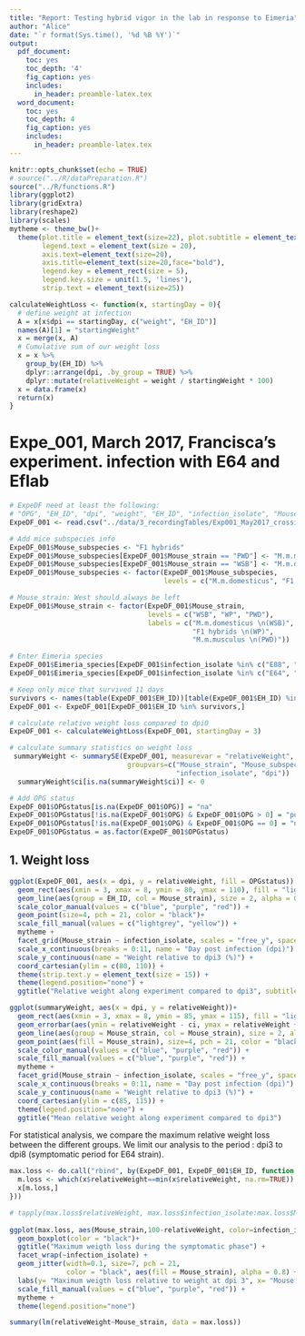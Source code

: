 ```yaml
---
title: "Report: Testing hybrid vigor in the lab in response to Eimeria"
author: "Alice"
date: "`r format(Sys.time(), '%d %B %Y')`"
output:
  pdf_document:
    toc: yes
    toc_depth: '4'
    fig_caption: yes        
    includes:  
      in_header: preamble-latex.tex
  word_document:
    toc: yes
    toc_depth: 4
    fig_caption: yes        
    includes:  
      in_header: preamble-latex.tex
---
```


```r
knitr::opts_chunk$set(echo = TRUE)
# source("../R/dataPreparation.R")
source("../R/functions.R")
library(ggplot2)
library(gridExtra)
library(reshape2)
library(scales)
mytheme <- theme_bw()+
  theme(plot.title = element_text(size=22), plot.subtitle = element_text(size = 20),
        legend.text = element_text(size = 20),
        axis.text=element_text(size=20),
        axis.title=element_text(size=20,face="bold"),
        legend.key = element_rect(size = 5),
        legend.key.size = unit(1.5, 'lines'),
        strip.text = element_text(size=25))

calculateWeightLoss <- function(x, startingDay = 0){
  # define weight at infection
  A = x[x$dpi == startingDay, c("weight", "EH_ID")]
  names(A)[1] = "startingWeight"
  x = merge(x, A)
  # Cumulative sum of our weight loss
  x = x %>% 
    group_by(EH_ID) %>% 
    dplyr::arrange(dpi, .by_group = TRUE) %>%
    dplyr::mutate(relativeWeight = weight / startingWeight * 100)
  x = data.frame(x)
  return(x)
}
```

# Expe_001, March 2017, Francisca's experiment. infection with E64 and Eflab

```r
# ExpeDF need at least the following:
# "OPG", "EH_ID", "dpi", "weight", "EH_ID", "infection_isolate", "Mouse_strain"
ExpeDF_001 <- read.csv("../data/3_recordingTables/Exp001_May2017_crossing_infection.csv")

# Add mice subspecies info
ExpeDF_001$Mouse_subspecies <- "F1 hybrids"
ExpeDF_001$Mouse_subspecies[ExpeDF_001$Mouse_strain == "PWD"] <- "M.m.musculus"
ExpeDF_001$Mouse_subspecies[ExpeDF_001$Mouse_strain == "WSB"] <- "M.m.domesticus"
ExpeDF_001$Mouse_subspecies <- factor(ExpeDF_001$Mouse_subspecies,
                                      levels = c("M.m.domesticus", "F1 hybrids", "M.m.musculus"))

# Mouse_strain: West should always be left
ExpeDF_001$Mouse_strain <- factor(ExpeDF_001$Mouse_strain,
                                  levels = c("WSB", "WP", "PWD"),
                                  labels = c("M.m.domesticus \n(WSB)",
                                             "F1 hybrids \n(WP)",
                                             "M.m.musculus \n(PWD)"))

# Enter Eimeria species
ExpeDF_001$Eimeria_species[ExpeDF_001$infection_isolate %in% c("E88", "Eflab", "EfLab")] = "E.falciformis"
ExpeDF_001$Eimeria_species[ExpeDF_001$infection_isolate %in% c("E64", "EI64", "E139")] = "E.ferrisi"

# Keep only mice that survived 11 days
survivors <- names(table(ExpeDF_001$EH_ID))[table(ExpeDF_001$EH_ID) %in% 12]
ExpeDF_001 <- ExpeDF_001[ExpeDF_001$EH_ID %in% survivors,]

# calculate relative weight loss compared to dpi0
ExpeDF_001 <- calculateWeightLoss(ExpeDF_001, startingDay = 3)

# calculate summary statistics on weight loss
 summaryWeight <- summarySE(ExpeDF_001, measurevar = "relativeWeight",
                             groupvars=c("Mouse_strain", "Mouse_subspecies", "Eimeria_species",
                                         "infection_isolate", "dpi"))
  summaryWeight$ci[is.na(summaryWeight$ci)] <- 0

# Add OPG status
ExpeDF_001$OPGstatus[is.na(ExpeDF_001$OPG)] = "na"
ExpeDF_001$OPGstatus[!is.na(ExpeDF_001$OPG) & ExpeDF_001$OPG > 0] = "positive"
ExpeDF_001$OPGstatus[!is.na(ExpeDF_001$OPG) & ExpeDF_001$OPG == 0] = "negative"
ExpeDF_001$OPGstatus = as.factor(ExpeDF_001$OPGstatus)
```

## 1. Weight loss
```r
ggplot(ExpeDF_001, aes(x = dpi, y = relativeWeight, fill = OPGstatus)) +
  geom_rect(aes(xmin = 3, xmax = 8, ymin = 80, ymax = 110), fill = "lightgrey", alpha = .5) +
  geom_line(aes(group = EH_ID, col = Mouse_strain), size = 2, alpha = 0.5) +
  scale_color_manual(values = c("blue", "purple", "red")) +
  geom_point(size=4, pch = 21, color = "black")+
  scale_fill_manual(values = c("lightgrey", "yellow")) +
  mytheme +
  facet_grid(Mouse_strain ~ infection_isolate, scales = "free_y", space = "free") +
  scale_x_continuous(breaks = 0:11, name = "Day post infection (dpi)") +
  scale_y_continuous(name = "Weight relative to dpi3 (%)") +
  coord_cartesian(ylim = c(80, 110)) +
  theme(strip.text.y = element_text(size = 15)) +
  theme(legend.position="none") +
  ggtitle("Relative weight along experiment compared to dpi3", subtitle = "yellow : oocysts detected in feces")
```

```r
ggplot(summaryWeight, aes(x = dpi, y = relativeWeight))+
  geom_rect(aes(xmin = 3, xmax = 8, ymin = 85, ymax = 115), fill = "lightgrey", alpha = .5) +
  geom_errorbar(aes(ymin = relativeWeight - ci, ymax = relativeWeight + ci)) +
  geom_line(aes(group = Mouse_strain, col = Mouse_strain), size = 2, alpha = 0.5) +
  geom_point(aes(fill = Mouse_strain), size=4, pch = 21, color = "black") +
  scale_color_manual(values = c("blue", "purple", "red")) +
  scale_fill_manual(values = c("blue", "purple", "red")) +
  mytheme +
  facet_grid(Mouse_strain ~ infection_isolate, scales = "free_y", space = "free") +
  scale_x_continuous(breaks = 0:11, name = "Day post infection (dpi)") +
  scale_y_continuous(name = "Weight relative to dpi3 (%)") +
  coord_cartesian(ylim = c(85, 115)) +
  theme(legend.position="none") +
  ggtitle("Mean relative weight along experiment compared to dpi3")
```

For statistical analysis, we compare the maximum relative weight loss between the different groups. We limit our analysis to the period : dpi3 to dpi8 (symptomatic period for E64 strain).

```r
max.loss <- do.call("rbind", by(ExpeDF_001, ExpeDF_001$EH_ID, function (x){
  m.loss <- which(x$relativeWeight==min(x$relativeWeight, na.rm=TRUE))
  x[m.loss,]
}))

# tapply(max.loss$relativeWeight, max.loss$infection_isolate:max.loss$Mouse_strain, mean)
 
ggplot(max.loss, aes(Mouse_strain,100-relativeWeight, color=infection_isolate)) +
  geom_boxplot(color = "black")+
  ggtitle("Maximum weigth loss during the symptomatic phase") +
  facet_wrap(~infection_isolate) +
  geom_jitter(width=0.1, size=7, pch = 21,
              color = "black", aes(fill = Mouse_strain), alpha = 0.8) +
  labs(y= "Maximum weigth loss relative to weight at dpi 3", x= "Mouse strain")+
  scale_fill_manual(values = c("blue", "purple", "red")) +
  mytheme +
  theme(legend.position="none")

summary(lm(relativeWeight~Mouse_strain, data = max.loss))
```

<!-- ## 2. Parasite shedding -->

<!-- ```{r OPGalong1, echo=FALSE, warning=FALSE, fig.width = 12, fig.height = 10, fig.cap="\\label{fig:OPGalong1} Oocysts shedding along the infection experiment"} -->
<!-- plotOPGAlongInf(ExpeDF_001) -->
<!-- ``` -->

<!-- ```{r OPGalongsum1, echo=FALSE, warning=FALSE, fig.width = 12, fig.height = 10, fig.cap="\\label{fig:OPGalongsum1} Oocysts shedding along the infection experiment, mean and 95% CI"} -->
<!-- plotOPGAlongInfSUM(ExpeDF_001) -->
<!-- ``` -->

<!-- ## 3. Comparison host/parasite proxy -->

<!-- ```{r plotComp1, echo=FALSE, warning=FALSE, fig.width = 12, fig.height = 10, fig.cap="\\label{fig:plotComp1} Weight as a function of OPG"} -->
<!-- plotCompOPGWeight(ExpeDF_001) -->
<!-- ``` -->

<!-- # Expe_002: March 2018, NMRI mice infected with 4 *Eimeria* strains (Eflab, E88, E139, E64) -->

<!-- ## 1. Weight loss -->
<!-- ```{r weightalong2, echo=FALSE, warning=FALSE, fig.width = 12, fig.height = 10, fig.cap="\\label{fig:weightalong2} Weight along the infection experiment"} -->
<!-- plotWeightAlongInf(ExpeDF_002, ylim = c(88, 108)) -->
<!-- ``` -->

<!-- ```{r weightalongsum2, echo=FALSE, warning=FALSE, fig.width = 12, fig.height = 10, fig.cap="\\label{fig:weightalongsum2} Weight along the infection experiment, mean and 95% CI"} -->
<!-- plotWeightAlongInfSUM(ExpeDF_002, ylim = c(88, 108)) -->
<!-- ``` -->

<!-- ## 2. Parasite shedding -->

<!-- ```{r OPGalong2, echo=FALSE, warning=FALSE, fig.width = 12, fig.height = 10, fig.cap="\\label{fig:OPGalong2} Oocysts shedding along the infection experiment"} -->
<!-- plotOPGAlongInf(ExpeDF_002) -->
<!-- ``` -->

<!-- ```{r OPGalongsum2, echo=FALSE, warning=FALSE, fig.width = 12, fig.height = 10, fig.cap="\\label{fig:OPGalongsum2} Oocysts shedding along the infection experiment, mean and 95% CI"} -->
<!-- plotOPGAlongInfSUM(ExpeDF_002) -->
<!-- ``` -->

<!-- ## 3. Comparison host/parasite proxy -->

<!-- ```{r plotComp2, echo=FALSE, warning=FALSE, fig.width = 12, fig.height = 10, fig.cap="\\label{fig:plotComp2} Weight as a function of OPG"} -->
<!-- plotCompOPGWeight(ExpeDF_002) -->
<!-- ``` -->

<!-- # Expe_003, April-May 2018, first batch Parental strains (F0) BUSNA, STRA, SCHUNT, PWD, infection with Eferrisi (E64 and E139) -->

<!-- ## 1. Weight loss -->

<!-- ```{r weightalong3, echo=FALSE, warning=FALSE, fig.width = 12, fig.height = 10, fig.cap="\\label{fig:weightalong3} Weight along the infection experiment"} -->
<!-- plotWeightAlongInf(ExpeDF_003, ylim = c(85, 120)) -->
<!-- ``` -->

<!-- ```{r weightalongsum3, echo=FALSE, warning=FALSE, fig.width = 12, fig.height = 10, fig.cap="\\label{fig:weightalongsum3} Weight along the infection experiment, mean and 95% CI"} -->
<!-- plotWeightAlongInfSUM(ExpeDF_003, ylim = c(85, 120)) -->
<!-- ``` -->

<!-- ## 2. Parasite shedding -->

<!-- ```{r OPGalong3, echo=FALSE, warning=FALSE, fig.width = 12, fig.height = 10, fig.cap="\\label{fig:OPGalong3} Oocysts shedding along the infection experiment"} -->
<!-- plotOPGAlongInf(ExpeDF_003) -->
<!-- ``` -->

<!-- ```{r OPGalongsum3, echo=FALSE, warning=FALSE, fig.width = 12, fig.height = 10, fig.cap="\\label{fig:OPGalongsum3} Oocysts shedding along the infection experiment, mean and 95% CI"} -->
<!-- plotOPGAlongInfSUM(ExpeDF_003) -->
<!-- ``` -->

<!-- ## 3. Comparison host/parasite proxy -->

<!-- ```{r plotComp3, echo=FALSE, warning=FALSE, fig.width = 12, fig.height = 10, fig.cap="\\label{fig:plotComp3} Weight as a function of OPG"} -->
<!-- plotCompOPGWeight(ExpeDF_003, ylim = c(90, 115)) -->
<!-- ``` -->

<!-- # Expe_004, June 2018, second batch Parental strains (F0) BUSNA, STRA, SCHUNT, PWD, infection with Eferrisi (E64 and E139) -->

<!-- ## 1. Weight loss -->

<!-- ```{r weightalong4, echo=FALSE, warning=FALSE, fig.width = 12, fig.height = 10, fig.cap="\\label{fig:weightalong4} Weight along the infection experiment"} -->
<!-- plotWeightAlongInf(ExpeDF_004, ylim = c(90, 115)) -->
<!-- ``` -->

<!-- ```{r weightalongsum4, echo=FALSE, warning=FALSE, fig.width = 12, fig.height = 10, fig.cap="\\label{fig:weightalongsum4} Weight along the infection experiment, mean and 95% CI"} -->
<!-- plotWeightAlongInfSUM(ExpeDF_004, ylim = c(85, 120)) -->
<!-- ``` -->

<!-- ## 2. Parasite shedding -->


<!-- # Expe_005, July 2018, FULL experiment (parents, intra specific and inter species hybrids) BUSNA, STRA, SCHUNT, PWD, infection with Eferrisi (E64 and E139) -->

<!-- ## 1. Weight loss -->

<!-- ```{r weightalong5, echo=FALSE, warning=FALSE, fig.width = 12, fig.height = 10, fig.cap="\\label{fig:weightalong4} Weight loss the infection experiment (mean +95% CI"} -->
<!-- plot005we -->
<!-- ``` -->

<!-- ```{r weightalongsum5, echo=FALSE, warning=FALSE, fig.width = 12, fig.height = 10, fig.cap="\\label{fig:weightalongsum4} Weight along the infection experiment, mean and 95% CI"} -->
<!-- # plotWeightAlongInfSUM(ExpeDF_005, ylim = c(85, 120)) -->
<!-- ``` -->

<!-- ## 2. Parasite shedding -->

